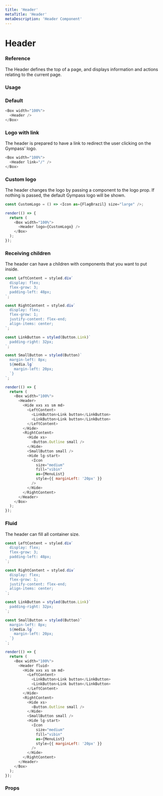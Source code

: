 ```yaml
---
title: 'Header'
metaTitle: 'Header'
metaDescription: 'Header Component'
---
```



# Header

### Reference

The Header defines the top of a page, and displays information and actions relating to the current page.

### Usage

### Default

```javascript
<Box width="100%">
  <Header />
</Box>
```

### Logo with link

The header is prepared to have a link to redirect the user clicking on the Gympass' logo.

```javascript
<Box width="100%">
  <Header link="/" />
</Box>
```

### Custom logo

The header changes the logo by passing a component to the logo prop. If nothing is passed, the default Gympass logo will be shown.

```javascript state
const CustomLogo = () => <Icon as={FlagBrazil} size="large" />;

render(() => {
  return (
    <Box width="100%">
      <Header logo={CustomLogo} />
    </Box>
  );
});
```

### Receiving children

The header can have a children with components that you want to put inside.

```javascript state
const LeftContent = styled.div`
  display: flex;
  flex-grow: 3;
  padding-left: 48px;
`;

const RightContent = styled.div`
  display: flex;
  flex-grow: 1;
  justify-content: flex-end;
  align-items: center;
`;

const LinkButton = styled(Button.Link)`
  padding-right: 32px;
`;

const SmallButton = styled(Button)`
  margin-left: 8px;
  ${media.lg`
    margin-left: 20px;
  `}
`;

render(() => {
  return (
    <Box width="100%">
      <Header>
        <Hide xxs xs sm md>
          <LeftContent>
            <LinkButton>Link button</LinkButton>
            <LinkButton>Link button</LinkButton>
          </LeftContent>
        </Hide>
        <RightContent>
          <Hide xs>
            <Button.Outline small />
          </Hide>
          <SmallButton small />
          <Hide lg-start>
            <Icon
              size="medium"
              fill="vibin"
              as={MenuList}
              style={{ marginLeft: '20px' }}
            />
          </Hide>
        </RightContent>
      </Header>
    </Box>
  );
});
```

### Fluid

The header can fill all container size.

```javascript state
const LeftContent = styled.div`
  display: flex;
  flex-grow: 3;
  padding-left: 48px;
`;

const RightContent = styled.div`
  display: flex;
  flex-grow: 1;
  justify-content: flex-end;
  align-items: center;
`;

const LinkButton = styled(Button.Link)`
  padding-right: 32px;
`;

const SmallButton = styled(Button)`
  margin-left: 8px;
  ${media.lg`
    margin-left: 20px;
  `}
`;

render(() => {
  return (
    <Box width="100%">
      <Header fluid>
        <Hide xxs xs sm md>
          <LeftContent>
            <LinkButton>Link button</LinkButton>
            <LinkButton>Link button</LinkButton>
          </LeftContent>
        </Hide>
        <RightContent>
          <Hide xs>
            <Button.Outline small />
          </Hide>
          <SmallButton small />
          <Hide lg-start>
            <Icon
              size="medium"
              fill="vibin"
              as={MenuList}
              style={{ marginLeft: '20px' }}
            />
          </Hide>
        </RightContent>
      </Header>
    </Box>
  );
});
```

### Props

<PropsTable component="Header" platform="web" />
